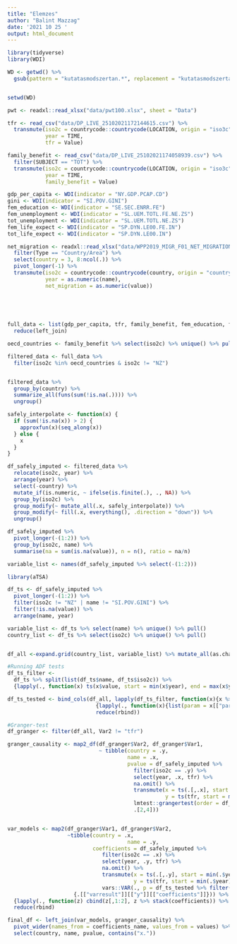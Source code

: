 ```yaml
---
title: "Elemzes"
author: "Balint Mazzag"
date: '2021 10 25 '
output: html_document
---
```


```r
library(tidyverse)
library(WDI)

WD <- getwd() %>% 
  gsub(pattern = "kutatasmodszertan.*", replacement = "kutatasmodszertan")


setwd(WD)
```

```r

pwt <- readxl::read_xlsx("data/pwt100.xlsx", sheet = "Data")

tfr <- read_csv("data/DP_LIVE_25102021172144615.csv") %>% 
  transmute(iso2c = countrycode::countrycode(LOCATION, origin = "iso3c", destination = "iso2c"), 
            year = TIME, 
            tfr = Value)

family_benefit <- read_csv("data/DP_LIVE_25102021174058939.csv") %>% 
  filter(SUBJECT == "TOT") %>% 
  transmute(iso2c = countrycode::countrycode(LOCATION, origin = "iso3c", destination = "iso2c"), 
            year = TIME, 
            family_benefit = Value)

gdp_per_capita <- WDI(indicator = "NY.GDP.PCAP.CD")
gini <- WDI(indicator = "SI.POV.GINI")
fem_education <- WDI(indicator = "SE.SEC.ENRR.FE")
fem_unemployment <- WDI(indicator = "SL.UEM.TOTL.FE.NE.ZS")
tot_unemployment <- WDI(indicator = "SL.UEM.TOTL.NE.ZS")
fem_life_expect <- WDI(indicator = "SP.DYN.LE00.FE.IN")
tot_life_expect <- WDI(indicator = "SP.DYN.LE00.IN")

net_migration <- readxl::read_xlsx("data/WPP2019_MIGR_F01_NET_MIGRATION_RATE.xlsx") %>% 
  filter(Type == "Country/Area") %>% 
  select(country = 3, 8:ncol(.)) %>% 
  pivot_longer(-1) %>% 
  transmute(iso2c = countrycode::countrycode(country, origin = "country.name", destination = "iso2c"),
            year = as.numeric(name),
            net_migration = as.numeric(value))
  
  
  


full_data <- list(gdp_per_capita, tfr, family_benefit, fem_education, fem_life_expect, fem_unemployment, tot_life_expect, tot_unemployment, gini, net_migration) %>% 
  reduce(left_join)

oecd_countries <- family_benefit %>% select(iso2c) %>% unique() %>% pull()

filtered_data <- full_data %>% 
  filter(iso2c %in% oecd_countries & iso2c != "NZ")


filtered_data %>% 
  group_by(country) %>%  
  summarize_all(funs(sum(!is.na(.)))) %>% 
  ungroup()
```


```r
safely_interpolate <- function(x) {
  if (sum(!is.na(x)) > 2) {
    approxfun(x)(seq_along(x))
  } else {
    x
  }
}

df_safely_imputed <- filtered_data %>% 
  relocate(iso2c, year) %>% 
  arrange(year) %>% 
  select(-country) %>% 
  mutate_if(is.numeric, ~ ifelse(is.finite(.), ., NA)) %>%
  group_by(iso2c) %>% 
  group_modify(~ mutate_all(.x, safely_interpolate)) %>% 
  group_modify(~ fill(.x, everything(), .direction = "down")) %>% 
  ungroup()

df_safely_imputed %>% 
  pivot_longer(-(1:2)) %>% 
  group_by(iso2c, name) %>% 
  summarise(na = sum(is.na(value)), n = n(), ratio = na/n)

variable_list <- names(df_safely_imputed %>% select(-(1:2)))

```




```r
library(aTSA)

df_ts <- df_safely_imputed %>% 
  pivot_longer(-(1:2)) %>% 
  filter(iso2c != "NZ" | name != "SI.POV.GINI") %>% 
  filter(!is.na(value)) %>% 
  arrange(name, year)

variable_list <- df_ts %>% select(name) %>% unique() %>% pull()
country_list <- df_ts %>% select(iso2c) %>% unique() %>% pull()


df_all <-expand.grid(country_list, variable_list) %>% mutate_all(as.character) %>% filter(Var1 != "NZ" | Var2 != "SI.POV.GINI")
```


```r
#Running ADF tests
df_ts_filter <- 
  df_ts %>% split(list(df_ts$name, df_ts$iso2c)) %>% 
  {lapply(., function(x) ts(x$value, start = min(x$year), end = max(x$year)))}

df_ts_tested <- bind_cols(df_all, lapply(df_ts_filter, function(x){x %>% PP.test()}) %>% 
                            {lapply(., function(x){list(param = x[["parameter"]][["Truncation lag parameter"]], p_value = x$p.value) %>% data.frame()})} %>% 
                            reduce(rbind))
```


```r
#Granger-test
df_granger <- filter(df_all, Var2 != "tfr")

granger_causality <- map2_df(df_granger$Var2, df_granger$Var1,
                             ~ tibble(country = .y, 
                                      name = .x, 
                                      pvalue = df_safely_imputed %>% 
                                        filter(iso2c == .y) %>% 
                                        select(year, .x, tfr) %>% 
                                        na.omit() %>% 
                                        transmute(x = ts(.[,.x], start = min(.$year), end = max(.$year)),
                                                  y = ts(tfr, start = min(.$year), end = max(.$year))) %>% 
                                        lmtest::grangertest(order = df_ts_tested %>% filter(Var1 == .y, Var2 == .x) %>% pull(param)) %>% 
                                        .[2,4]))


var_models <- map2(df_granger$Var1, df_granger$Var2,
                   ~tibble(country = .x, 
                                      name = .y, 
                           coefficients = df_safely_imputed %>% 
                              filter(iso2c == .x) %>% 
                              select(year, .y, tfr) %>% 
                              na.omit() %>%
                              transmute(x = ts(.[,.y], start = min(.$year), end = max(.$year)),
                                        y = ts(tfr, start = min(.$year), end = max(.$year))) %>% 
                              vars::VAR(., p = df_ts_tested %>% filter(Var1 == .x, Var2 == .y) %>% pull(param), type = "const") %>% 
                     {.[["varresult"]][["y"]][["coefficients"]]})) %>% 
  {lapply(., function(z) cbind(z[,1:2], z %>% stack(coefficients)) %>% rownames_to_column("coefficients_name"))} %>% 
  reduce(rbind)

final_df <- left_join(var_models, granger_causality) %>% 
  pivot_wider(names_from = coefficients_name, values_from = values) %>% 
  select(country, name, pvalue, contains("x."))
```

